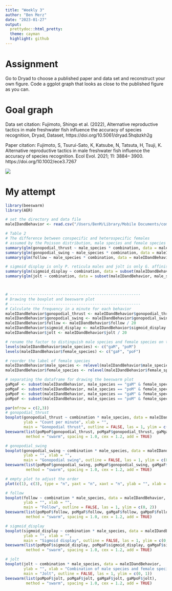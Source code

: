 ```yaml
---
title: "Weekly 3"
author: "Ben Merz"
date: "2023-01-27"
output:
  prettydoc::html_pretty:
  theme: cayman
  highlight: github
---
```

# Assignment
Go to Dryad to choose a published paper and data set and reconstruct your own figure. Code a ggplot graph that looks as close to the published figure as you can.

# Goal graph
Data set citation: Fujimoto, Shingo et al. (2022), Alternative reproductive tactics in male freshwater fish influence the accuracy of species recognition, Dryad, Dataset, https://doi.org/10.5061/dryad.5hqbzkh2g

Paper citation: Fujimoto, S, Tsurui-Sato, K, Katsube, N, Tatsuta, H, Tsuji, K. Alternative reproductive tactics in male freshwater fish influence the accuracy of species recognition. Ecol Evol. 2021; 11: 3884– 3900. https://doi.org/10.1002/ece3.7267

![](/Users/BenM/Library/Mobile Documents/com~apple~CloudDocs/Documents/College/Bio/Reproducible R/Git Repository/BIOL1007A/Data/w_3/Goal_graph.jpeg)

# My attempt

```r
library(beeswarm)
library(AER)

# set the directory and data file
maleIDandBehavior <- read.csv("/Users/BenM/Library/Mobile Documents/com~apple~CloudDocs/Documents/College/Bio/Reproducible R/Git Repository/BIOL1007A/Data/w_3/summary/exp2_matingBehavior/maleIDandBehavior.csv")

# Table 2
# The difference between conspecific and heterospecific females
# assumed by the Poisson distribution, male species and female species
summary(glm(gonopodial_thrust ~ male_species * combination, data = maleIDandBehavior, family = poisson))
summary(glm(gonopodial_swing ~ male_species * combination, data = maleIDandBehavior, family = poisson))
summary(glm(follow ~ male_species * combination, data = maleIDandBehavior, family = poisson))

# sigmoid display is only P. reticula males and jolt is only G. affinis males
summary(glm(sigmoid_display ~ combination, data = subset(maleIDandBehavior, male_species == "poecilia"), family = poisson))
summary(glm(jolt ~ combination, data = subset(maleIDandBehavior, male_species == "gambusia"), family = poisson))



# ---------------------------------------------------------
# Drawing the boxplot and beeswarm plot
# ---------------------------------------------------------
# Calculate the frequency in a minute for each behavior
maleIDandBehavior$gonopodial_thrust <- maleIDandBehavior$gonopodial_thrust / 20
maleIDandBehavior$gonopodial_swing <- maleIDandBehavior$gonopodial_swing / 20
maleIDandBehavior$follow <- maleIDandBehavior$follow / 20
maleIDandBehavior$sigmoid_display <- maleIDandBehavior$sigmoid_display / 20
maleIDandBehavior$jolt <- maleIDandBehavior$jolt / 20

# rename the factor to distinguish male species and female species on the graph label
levels(maleIDandBehavior$male_species) <- c("gaM", "poM")
levels(maleIDandBehavior$female_species) <- c("gaF", "poF")

# reorder the label of female species
maleIDandBehavior$male_species <- relevel(maleIDandBehavior$male_species, ref = "poM")
maleIDandBehavior$female_species <- relevel(maleIDandBehavior$female_species, ref = "poF")

# separating the dataframe for drawing the beeswarm plot
gaMgaF <- subset(maleIDandBehavior, male_species == "gaM" & female_species == "gaF")
poMgaF <- subset(maleIDandBehavior, male_species == "poM" & female_species == "gaF")
gaMpoF <- subset(maleIDandBehavior, male_species == "gaM" & female_species == "poF")
poMpoF <- subset(maleIDandBehavior, male_species == "poM" & female_species == "poF")

par(mfrow = c(2,3))
# gonopodial_thrust
boxplot(gonopodial_thrust ~ combination * male_species, data = maleIDandBehavior,
        ylab = "Count per minute", xlab = "",
        main = "Gonopodial thrust", outline = FALSE, las = 1, ylim = c(0, 1))
beeswarm(list(poMpoF$gonopodial_thrust, poMgaF$gonopodial_thrust, gaMgaF$gonopodial_thrust, gaMpoF$gonopodial_thrust),
         method = "swarm", spacing = 1.0, cex = 1.2, add = TRUE)

# gonopodial_swing
boxplot(gonopodial_swing ~ combination * male_species, data = maleIDandBehavior,
        ylab = "", xlab = "",
        main = "Gonopodial swing", outline = FALSE, las = 1, ylim = c(0, 1))
beeswarm(list(poMpoF$gonopodial_swing, poMgaF$gonopodial_swing, gaMgaF$gonopodial_swing, gaMpoF$gonopodial_swing),
         method = "swarm", spacing = 1.0, cex = 1.2, add = TRUE)

# empty plot to adjust the order
plot(c(1), c(3), type = "n", yaxt = "n", xaxt = "n", ylab = "", xlab = "", bty = "n")

# follow
boxplot(follow ~ combination * male_species, data = maleIDandBehavior,
        ylab = "", xlab = "",
        main = "Follow", outline = FALSE, las = 1, ylim = c(0, 2))
beeswarm(list(poMpoF$follow, poMgaF$follow, gaMgaF$follow, gaMpoF$follow),
         method = "swarm", spacing = 1.0, cex = 1.2, add = TRUE)

# sigmoid_display
boxplot(sigmoid_display ~ combination * male_species, data = maleIDandBehavior,
        ylab = "", xlab = "",
        main = "Sigmoid display", outline = FALSE, las = 1, ylim = c(0, 1))
beeswarm(list(poMpoF$sigmoid_display, poMgaF$sigmoid_display, gaMgaF$sigmoid_display, gaMpoF$sigmoid_display),
         method = "swarm", spacing = 1.0, cex = 1.2, add = TRUE)

# jolt
boxplot(jolt ~ combination * male_species, data = maleIDandBehavior,
        ylab = "", xlab = "Combination of male species and female species",
        main = "Jolt", outline = FALSE, las = 1, ylim = c(0, 1))
beeswarm(list(poMpoF$jolt, poMgaF$jolt, gaMgaF$jolt, gaMpoF$jolt),
         method = "swarm", spacing = 1.0, cex = 1.2, add = TRUE)
```









